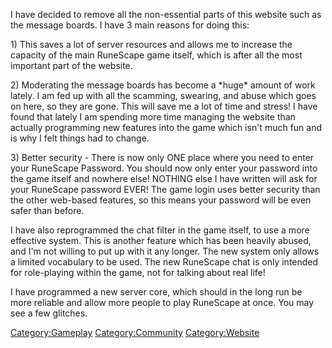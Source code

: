 {{Update|date = 14 November 2001}}

I have decided to remove all the non-essential parts of this website such as the message boards. I have 3 main reasons for doing this: 

1) This saves a lot of server resources and allows me to increase the capacity of the main RuneScape game itself, which is after all the most important part of the website. 

2) Moderating the message boards has become a *huge* amount of work lately. I am fed up with all the scamming, swearing, and abuse which goes on here, so they are gone. This will save me a lot of time and stress! I have found that lately I am spending more time managing the website than actually programming new features into the game which isn't much fun and is why I felt things had to change. 

3) Better security - There is now only ONE place where you need to enter your RuneScape Password. You should now only enter your password into the game itself and nowhere else! NOTHING else I have written will ask for your RuneScape password EVER! The game login uses better security than the other web-based features, so this means your password will be even safer than before. 

I have also reprogrammed the chat filter in the game itself, to use a more effective system. This is another feature which has been heavily abused, and I'm not willing to put up with it any longer. The new system only allows a limited vocabulary to be used. The new RuneScape chat is only intended for role-playing within the game, not for talking about real life! 

I have programmed a new server core, which should in the long run be more reliable and allow more people to play RuneScape at once. You may see a few glitches.

[[Category:Updates|{{PAGENAME}}]]
[[Category:Gameplay]]
[[Category:Community]]
[[Category:Website]]
